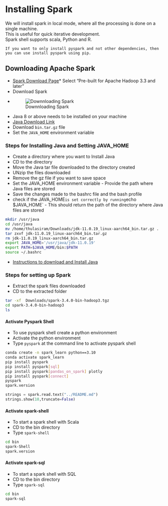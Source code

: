 # Installing Spark
We will install spark in local mode, where all the processing is done on a single machine.  
This is useful for quick iterative development.  
Spark shell supports scala, Python and R.  

`If you want to only install pyspark and not other dependencies, then you can use install pyspark using pip.`

## Downloading Apache Spark
* [Spark Download Page](https://learning.oreilly.com/library/view/learning-spark-2nd/9781492050032/ch02.html)* Select "Pre-built for Apache Hadoop 3.3 and later"
* Download Spark
* ![Downnloading Spark](/images/installing_spark.png)
* Java 8 or above needs to be installed on your machine
* [Java Download Link](https://www.oracle.com/java/technologies/downloads/#java11)
* Download `bin.tar.gz` file
* Set the `JAVA_HOME` environment variable

### Steps for Installing Java and Setting JAVA_HOME
* Create a directory where you want to Install Java
* CD to the directory
* Move the Java tar file downloaded to the directory created
* UNzip the files downloaded
* Remove the gz file if you want to save space
* Set the JAVA_HOME environment variable - Provide the path where Java files are stored
* Save the changes made to the bashrc file and the bash profile
* check if the JAVA_HOME` is set correctly by running `echo $JAVA_HOME` - This should return the path of the directory where Java files are stored

```bash
mkdir /usr/java
cd /usr/java
mv /home/thulasiram/Downloads/jdk-11.0.19_linux-aarch64_bin.tar.gz .
tar zxvf jdk-11.0.19_linux-aarch64_bin.tar.gz 
rm jdk-11.0.19_linux-aarch64_bin.tar.gz
export JAVA_HOME='/usr/java/jdk-11.0.19'
export PATH=$JAVA_HOME/bin:$PATH
source ~/.bashrc
```
* [Instructions to download and Install Java](https://www.java.com/en/download/help/linux_x64_install.html#download)

### Steps for setting up Spark
* Extract the spark files downloaded
* CD to the extracted folder

```bash
tar -xf  Downloads/spark-3.4.0-bin-hadoop3.tgz
cd spark-3.4.0-bin-hadoop3
ls
```

#### Activate Pyspark Shell
* To use pyspark shell create a python environment
* Activate the python environment
* Type `pyspark` at the command line to activate pyspark shell

```bash
conda create -n spark_learn python==3.10
conda activate spark_learn
pip install pyspark
pip install pyspark[sql]
pip install pyspark[pandas_on_spark] plotly
pip install pyspark[connect]
pyspark
spark.version
```

```python
strings = spark.read.text("../README.md")
strings.show(10,truncate=False)
```

#### Activate spark-shell
* To start a spark shell with Scala
* CD to the bin directory
* Type `spark-shell` 

```bash
cd bin
spark-Shell
spark.version
```

#### Activate spark-sql
* To start a spark shell with SQL
* CD to the bin directory
* Type `spark-sql`

```bash
cd bin 
spark-sql
```